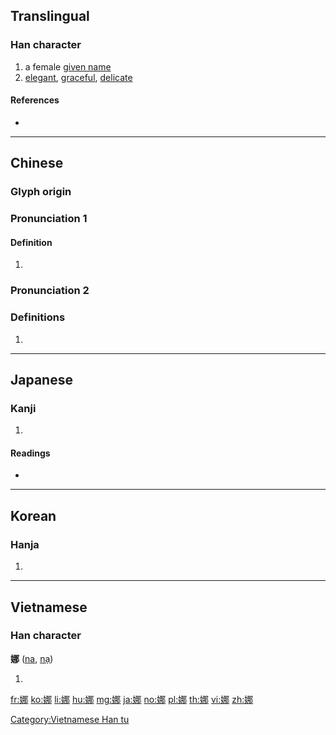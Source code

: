 {{character info/new}}
==Translingual==

===Han character===
{{Han char|rn=38|rad=女|as=07|sn=10|four=47427|canj=VSQL|ids=⿰女那}}

# a female [[given name]]
# [[elegant]], [[graceful]], [[delicate]]

====References====
* {{Han ref|kx=0262.230|dkj=06311|dj=0529.230|hdz=21048.070|uh=5A1C|ud=23068|bh=AE52|bd=44626}}

----

==Chinese==
{{zh-forms}}

===Glyph origin===
{{Han etym}}

===Pronunciation 1===
{{zh-pron
|m=nuó
|c=no5
|mn=qz,xm,zz:nó͘/ná/qz:nǎ/qz:ló
|mn_note=nó͘ - literary; ná/nǎ/ló - vernacular
|mc=y
|oc=y
|cat=
}}

====Definition====
{{zh-hanzi}}

# {{rfdef|zh}}

===Pronunciation 2===
{{zh-pron
|m=nà
|c=no4,naa4
|mn=qz,xm,zz:nó͘/qz:ló/xm,zz:ná/qz,tw:na/twv:nā
|mn_note=nó͘ - literary; ló/ná - vernacular; na - vernacular (俗)
|cat=
}}

===Definitions===
{{zh-hanzi}}

# {{n-g|Used in female personal names.}}

----

==Japanese==

===Kanji===
{{ja-kanji|grade=|rs=女07}}

# {{defn|lang=ja|sort=女07}}

====Readings====
* {{ja-readings|on=[[だ]] (da), [[な]] (na)|kun=[[しなやか]] (shinayaka), [[おもむろ]] (omomuro)}}

----

==Korean==

===Hanja===
{{ko-hanja|hangeul=나|rv=na|mr=na}}

# {{defn|lang=ko|sort=女07}}

----

==Vietnamese==

===Han character===
'''娜''' ([[na]], [[nạ]])

# {{defn|vi}}

[[Category:Vietnamese Han tu]]

[[fr:娜]]
[[ko:娜]]
[[li:娜]]
[[hu:娜]]
[[mg:娜]]
[[ja:娜]]
[[no:娜]]
[[pl:娜]]
[[th:娜]]
[[vi:娜]]
[[zh:娜]]